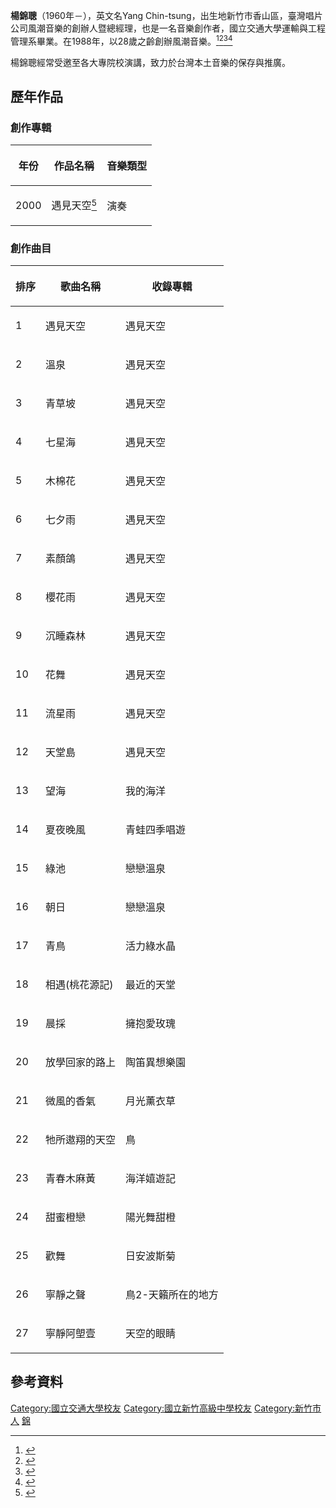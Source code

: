 {{Infobox Person
| name = 楊錦聰
| 英文名= 
| image = 
| caption = 
| birth_date = {{birth year and age|1960}}
| birth_place = {{ROC|臺灣省}}[[新竹縣|新竹縣]][[香山鄉|香山鄉]]
| 国籍       = {{ROC}}
| 籍贯       = 
| 居住地     = 
| 种族       =
| 语言       =
| alma_mater = [[國立交通大學|國立交通大學]]運輸與工程管理系
| occupation = [[風潮音樂|風潮音樂]]總經理
| networth = 
| children = 
| website = 
| footnotes =
}}
'''楊錦聰'''（1960年－），英文名Yang Chin-tsung，出生地新竹市香山區，臺灣唱片公司風潮音樂的創辦人暨總經理，也是一名音樂創作者，國立交通大學運輸與工程管理系畢業。在1988年，以28歲之齡創辦風潮音樂。<ref>{{Cite news|url=http://news.ltn.com.tw/news/culture/paper/1200023|title=人物專訪》風潮音樂風騷30年 - 文化週報 - 自由時報電子報|accessdate=2018-08-14|archive-date=2019-06-26|archive-url=https://web.archive.org/web/20190626060951/https://news.ltn.com.tw/news/culture/paper/1200023|dead-url=no}}</ref><ref>{{Citation|last=台灣宏觀|title=真情旅歷 Inside Travel—楊錦聰：旅行的音符 〈邀你一起環遊世界〉|date=2016-09-04|url=https://www.youtube.com/watch?v=EbyIVtdEdtg&t=1778s|accessdate=2018-08-14}}</ref><ref>{{Cite web|url=http://forums.chinatimes.com/report/people/970502/02.htm|title=中時電子報｜影音人物專訪 風潮二十年，打造台灣非主流音樂聖殿《專訪》風潮唱片創辦人  楊錦聰|accessdate=2018-08-14|work=forums.chinatimes.com|archive-date=2018-08-14|archive-url=https://web.archive.org/web/20180814232540/http://forums.chinatimes.com/report/people/970502/02.htm|dead-url=no}}</ref><ref>{{Cite web|url=https://meet.eslite.com/tw/tc/article/201807260002|title=風潮三十：分享經典，傳承不朽  ──風潮唱片創辦人楊錦聰 - 迷誠品|accessdate=2018-08-14|work=meet.eslite.com|language=zh-HK|archive-date=2021-01-20|archive-url=https://web.archive.org/web/20210120091654/https://meet.eslite.com/tw/tc/article/201807260002|dead-url=no}}</ref>

楊錦聰經常受邀至各大專院校演講，致力於台灣本土音樂的保存與推廣。

==歷年作品==
===創作專輯===
{| class="wikitable"
|-
! 年份 !! 作品名稱 !! 音樂類型
|-
| 2000 || 遇見天空<ref>{{Cite web|url=http://forums.chinatimes.com/report/people/970502/02-4.htm|title=中時電子報｜影音人物專訪 風潮二十年，打造台灣非主流音樂聖殿《專訪》風潮唱片創辦人  楊錦聰|accessdate=2018-08-14|work=forums.chinatimes.com|archive-date=2018-08-14|archive-url=https://web.archive.org/web/20180814135120/http://forums.chinatimes.com/report/people/970502/02-4.htm|dead-url=no}}</ref>|| 演奏
|}

===創作曲目===
{| class="wikitable"
|-
! 排序 !! 歌曲名稱 !! 收錄專輯
|-
| 1 || 遇見天空 || 遇見天空
|-
| 2 || 溫泉 || 遇見天空
|-
| 3 || 青草坡 || 遇見天空
|-
| 4 || 七星海 || 遇見天空
|-
| 5 || 木棉花 || 遇見天空
|-
| 6 || 七夕雨 || 遇見天空
|-
| 7 || 素顏鴿 || 遇見天空
|-
| 8 || 櫻花雨 || 遇見天空
|-
| 9 || 沉睡森林 || 遇見天空
|-
| 10 || 花舞 || 遇見天空
|-
| 11 || 流星雨 || 遇見天空
|-
| 12 || 天堂島 || 遇見天空
|-
| 13 || 望海 || 我的海洋
|-
| 14 || 夏夜晚風 || 青蛙四季唱遊
|-
| 15 || 綠池 || 戀戀溫泉
|-
| 16 || 朝日 || 戀戀溫泉
|-
| 17 || 青鳥 || 活力綠水晶
|-
| 18 || 相遇(桃花源記) || 最近的天堂
|-
|19
|晨採
|擁抱愛玫瑰
|-
|20
|放學回家的路上
|陶笛異想樂園
|-
|21
|微風的香氣 
|月光薰衣草
|-
|22
|牠所遨翔的天空 
|鳥
|-
|23
|青春木麻黃
|海洋嬉遊記
|-
|24
|甜蜜橙戀 
|陽光舞甜橙
|-
|25
|歡舞
|日安波斯菊
|-
|26
|寧靜之聲
|鳥2-天籟所在的地方
|-
|27
|寧靜阿塱壹 
|天空的眼睛
|}

== 參考資料 ==
{{reflist}}

[[Category:國立交通大學校友|Category:國立交通大學校友]]
[[Category:國立新竹高級中學校友|Category:國立新竹高級中學校友]]
[[Category:新竹市人|Category:新竹市人]]
[[Category:楊姓|錦]]